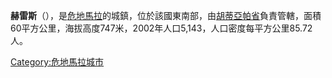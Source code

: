 {{coord|14|6|N|89|45|W|source:kolossus-itwiki|display=title}}

'''赫雷斯'''（{{lang-es|Jerez}}），是[[危地馬拉|危地馬拉]]的城鎮，位於該國東南部，由[[胡蒂亞帕省|胡蒂亞帕省]]負責管轄，面積60平方公里，海拔高度747米，2002年人口5,143，人口密度每平方公里85.72人。

{{Guatemala-geo-stub}}
[[Category:危地馬拉城市|Category:危地馬拉城市]]